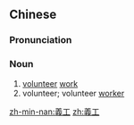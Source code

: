 {{also|义工}}
==Chinese==
{{zh-forms|s=义工}}

===Pronunciation===
{{zh-pron
|m=yìgōng
|c=ji6 gung1
|h=pfs=ngi-kûng
|mn=gī-kang
|cat=n
}}

===Noun===
{{zh-noun}}

# [[volunteer]] [[work]]
# volunteer; volunteer [[worker]]

[[zh-min-nan:義工]]
[[zh:義工]]